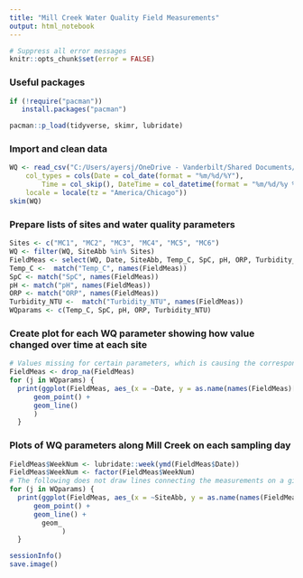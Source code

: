 ```yaml
---
title: "Mill Creek Water Quality Field Measurements"
output: html_notebook
---
```


```r
# Suppress all error messages
knitr::opts_chunk$set(error = FALSE)
```

### Useful packages

```r
if (!require("pacman"))
   install.packages("pacman")

pacman::p_load(tidyverse, skimr, lubridate)
```

### Import and clean data

```r
WQ <- read_csv("C:/Users/ayersj/OneDrive - Vanderbilt/Shared Documents/Pilot Project - Water Quality/Data_Analysis/MC_WQ_Data_Field_Measurements_Active_21.csv",
    col_types = cols(Date = col_date(format = "%m/%d/%Y"), 
        Time = col_skip(), DateTime = col_datetime(format = "%m/%d/%y %H:%M:%S")), 
    locale = locale(tz = "America/Chicago"))
skim(WQ)
```
### Prepare lists of sites and water quality parameters

```r
Sites <- c("MC1", "MC2", "MC3", "MC4", "MC5", "MC6")
WQ <- filter(WQ, SiteAbb %in% Sites)
FieldMeas <- select(WQ, Date, SiteAbb, Temp_C, SpC, pH, ORP, Turbidity_NTU)
Temp_C <-  match("Temp_C", names(FieldMeas))
SpC <- match("SpC", names(FieldMeas))
pH <- match("pH", names(FieldMeas))
ORP <- match("ORP", names(FieldMeas))
Turbidity_NTU <-  match("Turbidity_NTU", names(FieldMeas))
WQparams <- c(Temp_C, SpC, pH, ORP, Turbidity_NTU)
```

### Create plot for each WQ parameter showing how value changed over time at each site

```r
# Values missing for certain parameters, which is causing the corresponding date to not be added to x-axis labels.
FieldMeas <- drop_na(FieldMeas)
for (j in WQparams) {
  print(ggplot(FieldMeas, aes_(x = ~Date, y = as.name(names(FieldMeas)[j]), color = ~SiteAbb)) +
      geom_point() +
      geom_line()
      )
  }
```

### Plots of WQ parameters along Mill Creek on each sampling day

```r
FieldMeas$WeekNum <- lubridate::week(ymd(FieldMeas$Date))
FieldMeas$WeekNum <- factor(FieldMeas$WeekNum)
# The following does not draw lines connecting the measurements on a given date
for (j in WQparams) {
  print(ggplot(FieldMeas, aes_(x = ~SiteAbb, y = as.name(names(FieldMeas)[j]), shape = ~WeekNum, color = ~WeekNum)) +
      geom_point() +
      geom_line() +
        geom_
             )
  }
```

```r
sessionInfo()
save.image()
```